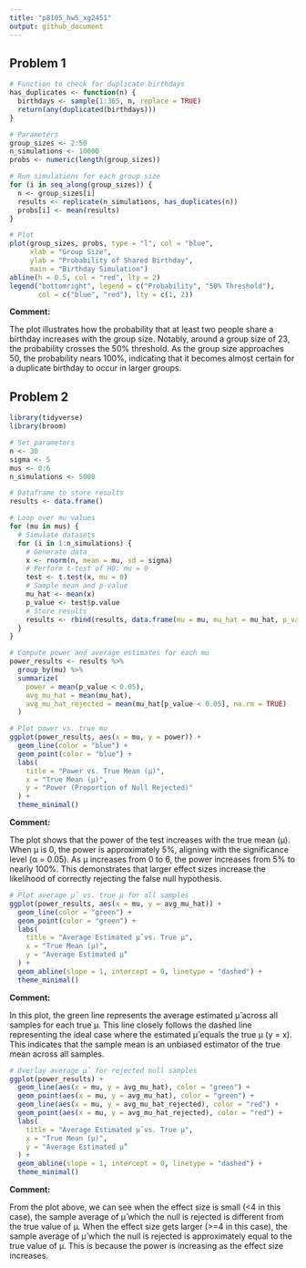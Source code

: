 ```yaml
---
title: "p8105_hw5_xg2451"
output: github_document
---
```


## Problem 1
```r
# Function to check for duplicate birthdays
has_duplicates <- function(n) {
  birthdays <- sample(1:365, n, replace = TRUE)
  return(any(duplicated(birthdays)))
}

# Parameters
group_sizes <- 2:50
n_simulations <- 10000
probs <- numeric(length(group_sizes))

# Run simulations for each group size
for (i in seq_along(group_sizes)) {
  n <- group_sizes[i]
  results <- replicate(n_simulations, has_duplicates(n))
  probs[i] <- mean(results)
}

# Plot 
plot(group_sizes, probs, type = "l", col = "blue",
     xlab = "Group Size",
     ylab = "Probability of Shared Birthday",
     main = "Birthday Simulation")
abline(h = 0.5, col = "red", lty = 2)
legend("bottomright", legend = c("Probability", "50% Threshold"),
       col = c("blue", "red"), lty = c(1, 2))

```

**Comment:**

The plot illustrates how the probability that at least two people share a birthday increases with the group size. Notably, around a group size of 23, the probability crosses the 50% threshold. As the group size approaches 50, the probability nears 100%, indicating that it becomes almost certain for a duplicate birthday to occur in larger groups.

## Problem 2
```r
library(tidyverse)
library(broom)

# Set parameters
n <- 30
sigma <- 5
mus <- 0:6
n_simulations <- 5000

# Dataframe to store results
results <- data.frame()

# Loop over mu values
for (mu in mus) {
  # Simulate datasets
  for (i in 1:n_simulations) {
    # Generate data
    x <- rnorm(n, mean = mu, sd = sigma)
    # Perform t-test of H0: mu = 0
    test <- t.test(x, mu = 0)
    # Sample mean and p-value
    mu_hat <- mean(x)
    p_value <- test$p.value
    # Store results
    results <- rbind(results, data.frame(mu = mu, mu_hat = mu_hat, p_value = p_value))
  }
}

```

```r
# Compute power and average estimates for each mu
power_results <- results %>%
  group_by(mu) %>%
  summarize(
    power = mean(p_value < 0.05),
    avg_mu_hat = mean(mu_hat),
    avg_mu_hat_rejected = mean(mu_hat[p_value < 0.05], na.rm = TRUE)
  )

# Plot power vs. true mu
ggplot(power_results, aes(x = mu, y = power)) +
  geom_line(color = "blue") +
  geom_point(color = "blue") +
  labs(
    title = "Power vs. True Mean (μ)",
    x = "True Mean (μ)",
    y = "Power (Proportion of Null Rejected)"
  ) +
  theme_minimal()
```

**Comment:**

The plot shows that the power of the test increases with the true mean (μ). When μ is 0, the power is approximately 5%, aligning with the significance level (α = 0.05). As μ increases from 0 to 6, the power increases from 5% to nearly 100%. This demonstrates that larger effect sizes increase the likelihood of correctly rejecting the false null hypothesis.

```r
# Plot average μ̂ vs. true μ for all samples
ggplot(power_results, aes(x = mu, y = avg_mu_hat)) +
  geom_line(color = "green") +
  geom_point(color = "green") +
  labs(
    title = "Average Estimated μ̂ vs. True μ",
    x = "True Mean (μ)",
    y = "Average Estimated μ̂"
  ) +
  geom_abline(slope = 1, intercept = 0, linetype = "dashed") +
  theme_minimal()
```

**Comment:**

In this plot, the green line represents the average estimated μ̂ across all samples for each true μ. This line closely follows the dashed line representing the ideal case where the estimated μ̂ equals the true μ (y = x). This indicates that the sample mean is an unbiased estimator of the true mean across all samples.

```r
# Overlay average μ̂ for rejected null samples
ggplot(power_results) +
  geom_line(aes(x = mu, y = avg_mu_hat), color = "green") +
  geom_point(aes(x = mu, y = avg_mu_hat), color = "green") +
  geom_line(aes(x = mu, y = avg_mu_hat_rejected), color = "red") +
  geom_point(aes(x = mu, y = avg_mu_hat_rejected), color = "red") +
  labs(
    title = "Average Estimated μ̂ vs. True μ",
    x = "True Mean (μ)",
    y = "Average Estimated μ̂"
  ) +
  geom_abline(slope = 1, intercept = 0, linetype = "dashed") +
  theme_minimal()

```

**Comment:**

From the plot above, we can see when the effect size is small (<4 in this case), the sample average of μ̂ which the null is rejected is different from the true value of μ. When the effect size gets larger (>=4 in this case), the sample average of μ̂ which the null is rejected is approximately equal to the true value of μ. This is because the power is increasing as the effect size increases.














